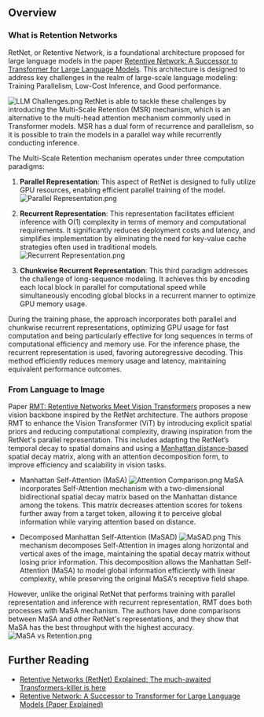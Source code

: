 ## Overview

### What is Retention Networks
RetNet, or Retentive Network, is a foundational architecture proposed for large language models in the paper [Retentive Network: A Successor to Transformer for Large Language Models](https://arxiv.org/abs/2307.08621). This architecture is designed to address key challenges in the realm of large-scale language modeling: Training Parallelism, Low-Cost Inference, and Good performance.

![LLM Challenges.png](https://huggingface.co/datasets/hf-vision/course-assets/blob/main/LLM%20Challenges.png)
RetNet is able to tackle these challenges by introducing the Multi-Scale Retention (MSR) mechanism, which is an alternative to the multi-head attention mechanism commonly used in Transformer models. 
MSR has a dual form of recurrence and parallelism, so it is possible to train the models in a parallel way while recurrently conducting inference.

The Multi-Scale Retention mechanism operates under three computation paradigms:
1) **Parallel Representation**: This aspect of RetNet is designed to fully utilize GPU resources, enabling efficient parallel training of the model.
![Parallel Representation.png](https://huggingface.co/datasets/hf-vision/course-assets/blob/main/Parallel%20Representation.png)

2) **Recurrent Representation**: This representation facilitates efficient inference with O(1) complexity in terms of memory and computational requirements. It significantly reduces deployment costs and latency, and simplifies implementation by eliminating the need for key-value cache strategies often used in traditional models.
![Recurrent Representation.png](https://huggingface.co/datasets/hf-vision/course-assets/blob/main/Recurrent%20Representation.png)

3) **Chunkwise Recurrent Representation**: This third paradigm addresses the challenge of long-sequence modeling. It achieves this by encoding each local block in parallel for computational speed while simultaneously encoding global blocks in a recurrent manner to optimize GPU memory usage.

During the training phase, the approach incorporates both parallel and chunkwise recurrent representations, optimizing GPU usage for fast computation and being particularly effective for long sequences in terms of computational efficiency and memory use. 
For the inference phase, the recurrent representation is used, favoring autoregressive decoding. This method efficiently reduces memory usage and latency, maintaining equivalent performance outcomes.

### From Language to Image
Paper [RMT: Retentive Networks Meet Vision Transformers](https://arxiv.org/abs/2309.11523) proposes a new vision backbone inspired by the RetNet architecture. The authors propose RMT to enhance the Vision Transformer (ViT) by introducing explicit spatial priors and reducing computational complexity, drawing inspiration from the RetNet's parallel representation. 
This includes adapting the RetNet’s temporal decay to spatial domains and using a [Manhattan distance-based](https://en.wikipedia.org/wiki/Taxicab_geometry) spatial decay matrix, along with an attention decomposition form, to improve efficiency and scalability in vision tasks.

* Manhattan Self-Attention (MaSA)
![Attention Comparison.png](https://huggingface.co/datasets/hf-vision/course-assets/blob/main/Attention%20Comparison.png)
MaSA incorporates Self-Attention mechanism with a two-dimensional bidirectional spatial decay matrix based on the Manhattan distance among the tokens. This matrix decreases attention scores for tokens further away from a target token, allowing it to perceive global information while varying attention based on distance.

* Decomposed Manhattan Self-Attention (MaSAD)
![MaSAD.png](https://huggingface.co/datasets/hf-vision/course-assets/blob/main/MaSAD.png)
This mechanism decomposes Self-Attention in images along horizontal and vertical axes of the image, maintaining the spatial decay matrix without losing prior information. This decomposition allows the Manhattan Self-Attention (MaSA) to model global information efficiently with linear complexity, while preserving the original MaSA's receptive field shape.

However, unlike the original RetNet that performs training with parallel representation and inference with recurrent representation, RMT does both processes with MaSA mechanism. The authors have done comparisons between MaSA and other RetNet's representations, and they show that MaSA has the best throughput with the highest accuracy.
![MaSA vs Retention.png](https://huggingface.co/datasets/hf-vision/course-assets/blob/main/MaSA%20vs%20Retention.png)

## Further Reading

- [Retentive Networks (RetNet) Explained: The much-awaited Transformers-killer is here](https://medium.com/ai-fusion-labs/retentive-networks-retnet-explained-the-much-awaited-transformers-killer-is-here-6c17e3e8add8)
- [Retentive Network: A Successor to Transformer for Large Language Models (Paper Explained)](https://www.youtube.com/watch?v=ec56a8wmfRk)
